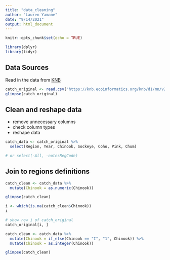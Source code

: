 ```yaml
---
title: "data_cleaning"
author: "Lauren Yamane"
date: "9/14/2021"
output: html_document
---
```


```r
knitr::opts_chunk$set(echo = TRUE)
```

```r
library(dplyr)
library(tidyr)
```
## Data Sources

Read in the data from [KNB](https://knb.ecoinformatics.org/view/df35b.304.2)
```r
catch_original <- read.csv("https://knb.ecoinformatics.org/knb/d1/mn/v2/object/df35b.302.1")
glimpse(catch_original)
```
## Clean and reshape data

* remove unnecessary columns
* check column types
* reshape data

```r
catch_data <- catch_original %>% 
  select(Region, Year, Chinook, Sockeye, Coho, Pink, Chum)

# or select(-All, -notesRegCode)
```

## Join to regions definitions

```r
catch_clean <- catch_data %>% 
  mutate(Chinook = as.numeric(Chinook))

glimpse(catch_clean)
```
```r
i <- which(is.na(catch_clean$Chinook))
i

# show row i of catch_original
catch_original[i, ]
```
```r
catch_clean <- catch_data %>%
  mutate(Chinook = if_else(Chinook == "I", "1", Chinook)) %>%
  mutate(Chinook = as.integer(Chinook))

glimpse(catch_clean)
```

